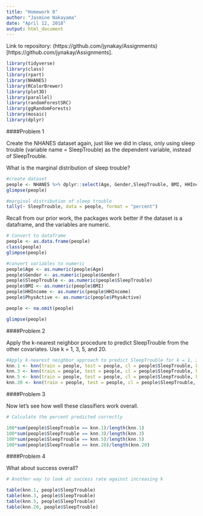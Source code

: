```yaml
---
title: "Homework 8"
author: "Jasmine Nakayama"
date: "April 12, 2018"
output: html_document
---
```


Link to repository: (https://github.com/jynakay/Assignments)[https://github.com/jynakay/Assignments]. 

```r
library(tidyverse)
library(class)
library(rpart)
library(NHANES)
library(RColorBrewer)
library(plot3D)
library(parallel)
library(randomForestSRC)
library(ggRandomForests)
library(mosaic)
library(dplyr)
```

####Problem 1

Create the NHANES dataset again, just like we did in class, only using sleep trouble (variable name = SleepTrouble) as the dependent variable, instead of SleepTrouble. 

What is the marginal distribution of sleep trouble?

```r
#create dataset
people <- NHANES %>% dplyr::select(Age, Gender,SleepTrouble, BMI, HHIncome, PhysActive) 
glimpse(people)

#marginal distribution of sleep trouble
tally(~ SleepTrouble, data = people, format = "percent")
```

Recall from our prior work, the packages work better if the dataset is a dataframe, and the variables are numeric.

```r
# Convert to dataframe
people <- as.data.frame(people)
class(people)
glimpse(people)

#convert variables to numeric
people$Age <- as.numeric(people$Age)
people$Gender <- as.numeric(people$Gender)
people$SleepTrouble <- as.numeric(people$SleepTrouble)
people$BMI <- as.numeric(people$BMI)
people$HHIncome <- as.numeric(people$HHIncome)
people$PhysActive <- as.numeric(people$PhysActive)

people <- na.omit(people)

glimpse(people)
```

####Problem 2

Apply the k-nearest neighbor procedure to predict SleepTrouble from the other covariates. Use k = 1, 3, 5, and 20.

```r
#Apply k-nearest neighbor approach to predict SleepTrouble for k = 1, 3, 5, 20
knn.1 <- knn(train = people, test = people, cl = people$SleepTrouble, k = 1)
knn.3 <- knn(train = people, test = people, cl = people$SleepTrouble, k = 3)
knn.5 <- knn(train = people, test = people, cl = people$SleepTrouble, k = 5)
knn.20 <- knn(train = people, test = people, cl = people$SleepTrouble, k = 20)
```


####Problem 3

Now let's see how well these classifiers work overall.

```r

# Calculate the percent predicted correctly

100*sum(people$SleepTrouble == knn.1)/length(knn.1)
100*sum(people$SleepTrouble == knn.3)/length(knn.3)
100*sum(people$SleepTrouble == knn.5)/length(knn.5)
100*sum(people$SleepTrouble == knn.20)/length(knn.20)

```

####Problem 4

What about success overall?

```r

# Another way to look at success rate against increasing k

table(knn.1, people$SleepTrouble)
table(knn.3, people$SleepTrouble)
table(knn.5, people$SleepTrouble)
table(knn.20, people$SleepTrouble)

```


